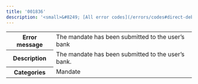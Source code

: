 ---
title: '001836'  
description: '<small>&#8249; [All error codes](/errors/codes#direct-debit)</small>'
---
  
<table>
    <tbody>
        <tr>
            <th class="header"><strong>Error message</strong></th>
            <td class="table-content">The mandate has been submitted to the user’s bank</td>
        </tr>
        <tr>
            <th class="header"><strong>Description</strong></th>
            <td class="table-content">The mandate has been submitted to the user’s bank.</td>
        </tr>
        <tr>
            <th class="header"><strong>Categories</strong></th>
            <td class="table-content">  
<div class="label">Mandate</div>
</td>
        </tr>
    </tbody>
</table>  
